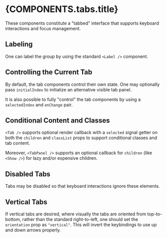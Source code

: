 

# {COMPONENTS.tabs.title}

These components constitute a "tabbed" interface that supports keyboard interactions and focus
management.

<RunningShowcase source={ProcessedBasicExample} class={COMPONENTS.tabs.color}>
  <TabsBasicExample />
</RunningShowcase>

## Labeling

One can label the group by using the standard `<Label />` component.

<CodeSampleShowcase source={ProcessedWithLabelExample} />

## Controlling the Current Tab

By default, the tab components control their own state. One may optionally pass `initialIndex` to
initialize an alternative visible tab panel.

<CodeSampleShowcase source={ProcessedInitialIndexExample} />

It is also possible to fully "control" the tab components by using a `selectedIndex` and `onChange`
pair.

<CodeSampleShowcase source={ProcessedControlledExample} />

## Conditional Content and Classes

`<Tab />` supports optional render callback with a `selected` signal getter on both the `children`
and `classList` props to support conditional classes and tab content.

Moreover, `<TabPanel />` supports an optional callback for `children` (like `<Show />`) for lazy
and/or expensive children.

<CodeSampleShowcase source={ProcessedConditionalExample} />

## Disabled Tabs

Tabs may be disabled so that keyboard interactions ignore these elements.

<CodeSampleShowcase source={ProcessedDisabledTabExample} />

## Vertical Tabs

If vertical tabs are desired, where visually the tabs are oriented from top-to-bottom, rather than
the standard right-to-left, one should set the `orientation` prop as `"vertical"`. This will invert
the keybindings to use up and down arrows properly.

<CodeSampleShowcase source={ProcessedVerticalExample} />

<ComponentAPIExplorer components={TabsComponentDocumentation} />
